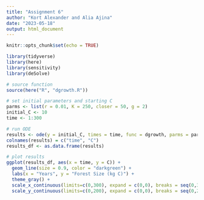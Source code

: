 ```yaml
---
title: "Assignment 6"
author: "Kort Alexander and Alia Ajina"
date: "2023-05-18"
output: html_document
---
```


```r
knitr::opts_chunk$set(echo = TRUE)

library(tidyverse)
library(here)
library(sensitivity)
library(deSolve)
```

```r
# source function
source(here("R", "dgrowth.R"))

# set initial parameters and starting C
parms <- list(r = 0.01, K = 250, closer = 50, g = 2)
initial_C <- 10
time <- 1:300

# run ODE
results <- ode(y = initial_C, times = time, func = dgrowth, parms = parms)
colnames(results) = c("time", "C")
results_df <- as.data.frame(results)

# plot results
ggplot(results_df, aes(x = time, y = C)) +
  geom_line(size = 0.9, color = "darkgreen") +
  labs(x = "Years", y = "Forest Size (kg C)") + 
  theme_gray() + 
  scale_x_continuous(limits=c(0,300), expand = c(0,0), breaks = seq(0,300, by = 50)) + 
  scale_y_continuous(limits=c(0,200), expand = c(0,0), breaks = seq(0,200, by = 50))
```

